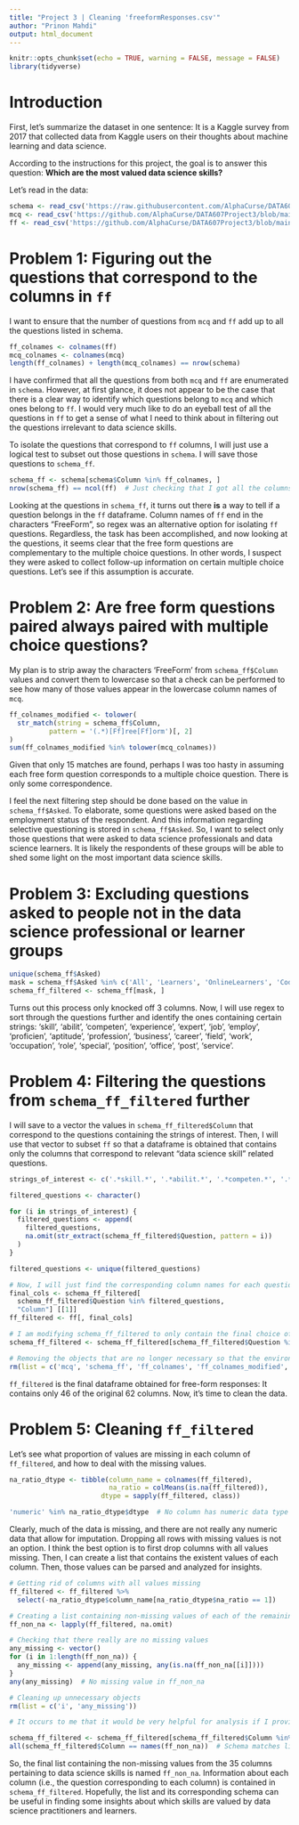 ```yaml
---
title: "Project 3 | Cleaning 'freeformResponses.csv'"
author: "Prinon Mahdi"
output: html_document
---
```


```r
knitr::opts_chunk$set(echo = TRUE, warning = FALSE, message = FALSE)
library(tidyverse)
```

# Introduction

First, let's summarize the dataset in one sentence: It is a Kaggle survey from 2017 that collected data from Kaggle users on their thoughts about machine learning and data science.

According to the instructions for this project, the goal is to answer this question: **Which are the most valued data science skills?**

Let's read in the data: 

```r
schema <- read_csv('https://raw.githubusercontent.com/AlphaCurse/DATA607Project3/main/schema.csv')
mcq <- read_csv('https://github.com/AlphaCurse/DATA607Project3/blob/main/multipleChoiceResponses.csv?raw=true')
ff <- read_csv('https://github.com/AlphaCurse/DATA607Project3/blob/main/freeformResponses.csv?raw=true')
```

# Problem 1: Figuring out the questions that correspond to the columns in `ff`

I want to ensure that the number of questions from `mcq` and `ff` add up to all the questions listed in schema. 

```r
ff_colnames <- colnames(ff)
mcq_colnames <- colnames(mcq)
length(ff_colnames) + length(mcq_colnames) == nrow(schema)
```

I have confirmed that all the questions from both `mcq` and `ff` are enumerated in `schema`. However, at first glance, it does not appear to be the case that there is a clear way to identify which questions belong to `mcq` and which ones belong to `ff`. I would very much like to do an eyeball test of all the questions in `ff` to get a sense of what I need to think about in filtering out the questions irrelevant to data science skills.

To isolate the questions that correspond to `ff` columns, I will just use a logical test to subset out those questions in `schema`. I will save those questions to `schema_ff`.

```r
schema_ff <- schema[schema$Column %in% ff_colnames, ]
nrow(schema_ff) == ncol(ff)  # Just checking that I got all the columns of ff
```

Looking at the questions in `schema_ff`, it turns out there **is** a way to tell if a question belongs in the `ff` dataframe. Column names of `ff` end in the characters "FreeForm", so regex was an alternative option for isolating `ff` questions. Regardless, the task has been accomplished, and now looking at the questions, it seems clear that the free form questions are complementary to the multiple choice questions. In other words, I suspect they were asked to collect follow-up information on certain multiple choice questions. Let's see if this assumption is accurate.

# Problem 2: Are free form questions paired always paired with multiple choice questions?

My plan is to strip away the characters 'FreeForm' from `schema_ff$Column` values and convert them to lowercase so that a check can be performed to see how many of those values appear in the lowercase column names of `mcq`.

```r
ff_colnames_modified <- tolower(
  str_match(string = schema_ff$Column, 
          pattern = '(.*)[Ff]ree[Ff]orm')[, 2]
)
sum(ff_colnames_modified %in% tolower(mcq_colnames))
```

Given that only 15 matches are found, perhaps I was too hasty in assuming each free form question corresponds to a multiple choice question. There is only some correspondence.

I feel the next filtering step should be done based on the value in `schema_ff$Asked`. To elaborate, some questions were asked based on the employment status of the respondent. And this information regarding selective questioning is stored in `schema_ff$Asked`. So, I want to select only those questions that were asked to data science professionals and data science learners. It is likely the respondents of these groups will be able to shed some light on the most important data science skills. 

# Problem 3: Excluding questions asked to people not in the data science professional or learner groups

```r
unique(schema_ff$Asked)
mask = schema_ff$Asked %in% c('All', 'Learners', 'OnlineLearners', 'CodingWorker-NC', 'CodingWorker')
schema_ff_filtered <- schema_ff[mask, ]
```

Turns out this process only knocked off 3 columns. Now, I will use regex to sort through the questions further and identify the ones containing certain strings: 'skill', 'abilit', 'competen', 'experience', 'expert', 'job', 'employ', 'proficien', 'aptitude', 'profession', 'business', 'career', 'field', 'work', 'occupation', 'role', 'special', 'position', 'office', 'post', 'service'.

# Problem 4: Filtering the questions from `schema_ff_filtered` further

I will save to a vector the values in `schema_ff_filtered$Column` that correspond to the questions containing the strings of interest. Then, I will use that vector to subset `ff` so that a dataframe is obtained that contains only the columns that correspond to relevant "data science skill" related questions.

```r
strings_of_interest <- c('.*skill.*', '.*abilit.*', '.*competen.*', '.*experience.*', '.*expert.*', '.*job.*', '.*employ.*', '.*proficien.*', '.*aptitude.*', '.*profession.*', '.*business.*', '.*career.*', '.*field.*', '.*work.*', '.*occupation.*', '.*role.*', '.*special.*', '.*position.*', '.*office.*', '.*post.*', '.*service.*', '.*tool.*', '.*tech.*', '.*language.*', '.*method.*')

filtered_questions <- character()

for (i in strings_of_interest) {
  filtered_questions <- append(
    filtered_questions, 
    na.omit(str_extract(schema_ff_filtered$Question, pattern = i))
  )
}

filtered_questions <- unique(filtered_questions)

# Now, I will just find the corresponding column names for each question so that I can subset those columns from ff
final_cols <- schema_ff_filtered[
  schema_ff_filtered$Question %in% filtered_questions, 
  "Column"] [[1]]
ff_filtered <- ff[, final_cols]

# I am modifying schema_ff_filtered to only contain the final choice of questions
schema_ff_filtered <- schema_ff_filtered[schema_ff_filtered$Question %in% filtered_questions, ]

# Removing the objects that are no longer necessary so that the environment is not so cluttered
rm(list = c('mcq', 'schema_ff', 'ff_colnames', 'ff_colnames_modified', 'final_cols', 'i', 'mask', 'mcq_colnames', 'strings_of_interest'))
```

`ff_filtered` is the final dataframe obtained for free-form responses: It contains only 46 of the original 62 columns. Now, it's time to clean the data.

# Problem 5: Cleaning `ff_filtered`

Let's see what proportion of values are missing in each column of `ff_filtered`, and how to deal with the missing values.

```r
na_ratio_dtype <- tibble(column_name = colnames(ff_filtered), 
                         na_ratio = colMeans(is.na(ff_filtered)), 
                       dtype = sapply(ff_filtered, class))

'numeric' %in% na_ratio_dtype$dtype  # No column has numeric data type
```

Clearly, much of the data is missing, and there are not really any numeric data that allow for imputation. Dropping all rows with missing values is not an option. I think the best option is to first drop columns with all values missing. Then, I can create a list that contains the existent values of each column. Then, those values can be parsed and analyzed for insights.

```r
# Getting rid of columns with all values missing
ff_filtered <- ff_filtered %>% 
  select(-na_ratio_dtype$column_name[na_ratio_dtype$na_ratio == 1])

# Creating a list containing non-missing values of each of the remaining 35 columns
ff_non_na <- lapply(ff_filtered, na.omit)

# Checking that there really are no missing values
any_missing <- vector()
for (i in 1:length(ff_non_na)) {
  any_missing <- append(any_missing, any(is.na(ff_non_na[[i]])))
}
any(any_missing)  # No missing value in ff_non_na

# Cleaning up unnecessary objects
rm(list = c('i', 'any_missing'))

# It occurs to me that it would be very helpful for analysis if I provide an organized final schema containing the 35 chosen questions in the correct order, so I will do that now

schema_ff_filtered <- schema_ff_filtered[schema_ff_filtered$Column %in% names(ff_non_na), ]
all(schema_ff_filtered$Column == names(ff_non_na))  # Schema matches list
```

So, the final list containing the non-missing values from the 35 columns pertaining to data science skills is named `ff_non_na`. Information about each column (i.e., the question corresponding to each column) is contained in `schema_ff_filtered`. Hopefully, the list and its corresponding schema can be useful in finding some insights about which skills are valued by data science practitioners and learners.